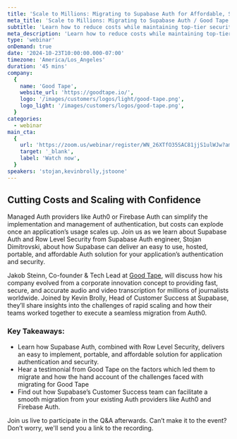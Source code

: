 ```yaml
---
title: 'Scale to Millions: Migrating to Supabase Auth for Affordable, Scalable Authentication / Good Tape'
meta_title: 'Scale to Millions: Migrating to Supabase Auth / Good Tape'
subtitle: 'Learn how to reduce costs while maintaining top-tier security with Supabase'
meta_description: 'Learn how to reduce costs while maintaining top-tier security with Supabase'
type: 'webinar'
onDemand: true
date: '2024-10-23T10:00:00.000-07:00'
timezone: 'America/Los_Angeles'
duration: '45 mins'
company:
  {
    name: 'Good Tape',
    website_url: 'https://goodtape.io/',
    logo: '/images/customers/logos/light/good-tape.png',
    logo_light: '/images/customers/logos/good-tape.png',
  }
categories:
  - webinar
main_cta:
  {
    url: 'https://zoom.us/webinar/register/WN_26XTfO35SAC81jjS1ulWJw?amp_device_id=1bd3c92f-c97a-45ad-8aab-a508f950b536',
    target: '_blank',
    label: 'Watch now',
  }
speakers: 'stojan,kevinbrolly,jstoone'
---
```


## Cutting Costs and Scaling with Confidence

Managed Auth providers like Auth0 or Firebase Auth can simplify the implementation and management of authentication, but costs can explode once an application’s usage scales up. Join us as we learn about Supabase Auth and Row Level Security from Supabase Auth engineer, Stojan Dimitrovski, about how Supabase can deliver an easy to use, hosted, portable, and affordable Auth solution for your application’s authentication and security.

Jakob Steinn, Co-founder & Tech Lead at [Good Tape](https://goodtape.io), will discuss how his company evolved from a corporate innovation concept to providing fast, secure, and accurate audio and video transcription for millions of journalists worldwide. Joined by Kevin Brolly, Head of Customer Success at Supabase, they’ll share insights into the challenges of rapid scaling and how their teams worked together to execute a seamless migration from Auth0.

### Key Takeaways:

- Learn how Supabase Auth, combined with Row Level Security, delivers an easy to implement, portable, and affordable solution for application authentication and security.
- Hear a testimonial from Good Tape on the factors which led them to migrate and how the hand account of the challenges faced with migrating for Good Tape
- Find out how Supabase’s Customer Success team can facilitate a smooth migration from your existing Auth providers like Auth0 and Firebase Auth.

Join us live to participate in the Q&A afterwards. Can’t make it to the event? Don’t worry, we'll send you a link to the recording.
